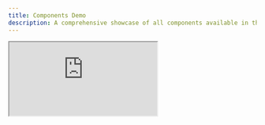 ```yaml
---
title: Components Demo
description: A comprehensive showcase of all components available in the React Native Components Theme library
---
```


<div style={{
  width: '100%',
  aspectRatio: '375 / 500',
  margin: '0 auto',
  border: '1px solid #ccc',
  borderRadius: '1rem',
  overflow: 'hidden',
  boxShadow: '0 0 10px rgba(0,0,0,0.1)'
}}>
  <iframe
    src="https://react-native-components-demo.vercel.app/"
    style={{
      width: '100%',
      height: '100%',
      border: '0'
    }}
    allowfullscreen
    loading="lazy"
  ></iframe>
</div>
